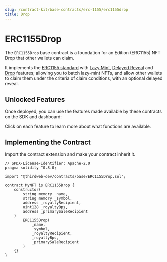 ```yaml
---
slug: /contract-kit/base-contracts/erc-1155/erc1155drop
title: Drop
---
```



# ERC1155Drop

The `ERC1155Drop` base contract is a foundation for an Edition (ERC1155) NFT Drop that other wallets can claim.

It implements the [ERC1155 standard](/contract-kit/erc1155) with [Lazy Mint](/contract-kit/erc721lazymintable),
[Delayed Reveal](/contract-kit/erc721revealable) and [Drop](/contract-kit/erc721claimable) features;
allowing you to batch lazy-mint NFTs, and allow other wallets to claim them under the criteria of claim conditions, with an optional delayed reveal.

<ViewContractCodeButton
  link="https://github.com/thirdweb-dev/contracts/blob/main/contracts/base/ERC1155Drop.sol"
  name="ERC1155Drop"
/>

## Unlocked Features

Once deployed, you can use the features made available by these contracts on the SDK and dashboard:

Click on each feature to learn more about what functions are available.

<div className="row" style={{ marginBottom: 24, flexWrap: "wrap" }}>
  <div className="col col--4" style={{ padding: 8 }}>
    <QuickstartCard
      name="ERC1155 Standard"
      link="/contract-kit/erc1155#unlocked-features"
      image="/assets/icons/edition.png"
    />
  </div>
  <div className="col col--4" style={{ padding: 8 }}>
    <QuickstartCard
      name="Lazy Minting"
      link="/contract-kit/erc1155lazymintable#unlocked-features"
      image="/assets/icons/edition-drop.png"
    />
  </div>
  <div className="col col--4" style={{ padding: 8 }}>
    <QuickstartCard
      name="Claimable"
      link="/contract-kit/erc1155claimable#unlocked-features"
      image="/assets/icons/edition-drop.png"
    />
  </div>
  <div className="col col--4" style={{ padding: 8 }}>
    <QuickstartCard
      name="Claimable With Conditions"
      link="/contract-kit/erc1155claimablewithconditions#unlocked-features"
      image="/assets/icons/edition-drop.png"
    />
  </div>
  <div className="col col--4" style={{ padding: 8 }}>
    <QuickstartCard
      name="Delayed Reveal"
      link="/contract-kit/erc1155revealable#unlocked-features"
      image="/assets/icons/edition-drop.png"
    />
  </div>
  <div className="col col--4" style={{ padding: 8 }}>
    <QuickstartCard
      name="Enumerable"
      link="/contract-kit/erc1155enumerable#unlocked-features"
      image="/assets/icons/edition.png"
    />
  </div>
  <div className="col col--4" style={{ padding: 8 }}>
    <QuickstartCard
      name="Burnable"
      link="/contract-kit/erc1155burnable#unlocked-features"
      image="/assets/icons/edition.png"
    />
  </div>
  <div className="col col--4" style={{ padding: 8 }}>
    <QuickstartCard
      name="Contract Metadata"
      link="/contract-kit/contractmetadata#unlocked-features"
      image="/assets/icons/general.png"
    />
  </div>
  <div className="col col--4" style={{ padding: 8 }}>
    <QuickstartCard
      name="Royalties"
      link="/contract-kit/royalty#unlocked-features"
      image="/assets/icons/general.png"
    />
  </div>
  <div className="col col--4" style={{ padding: 8 }}>
    <QuickstartCard
      name="Primary Sale"
      link="/contract-kit/primarysale#unlocked-features"
      image="/assets/icons/general.png"
    />
  </div>
</div>

## Implementing the Contract

Import the contract extension and make your contract inherit it.

```solidity
// SPDX-License-Identifier: Apache-2.0
pragma solidity ^0.8.0;

import "@thirdweb-dev/contracts/base/ERC1155Drop.sol";

contract MyNFT is ERC1155Drop {
    constructor(
        string memory _name,
        string memory _symbol,
        address _royaltyRecipient,
        uint128 _royaltyBps,
        address _primarySaleRecipient
    )
        ERC1155Drop(
            _name,
            _symbol,
            _royaltyRecipient,
            _royaltyBps,
            _primarySaleRecipient
        )
    {}
}
```
